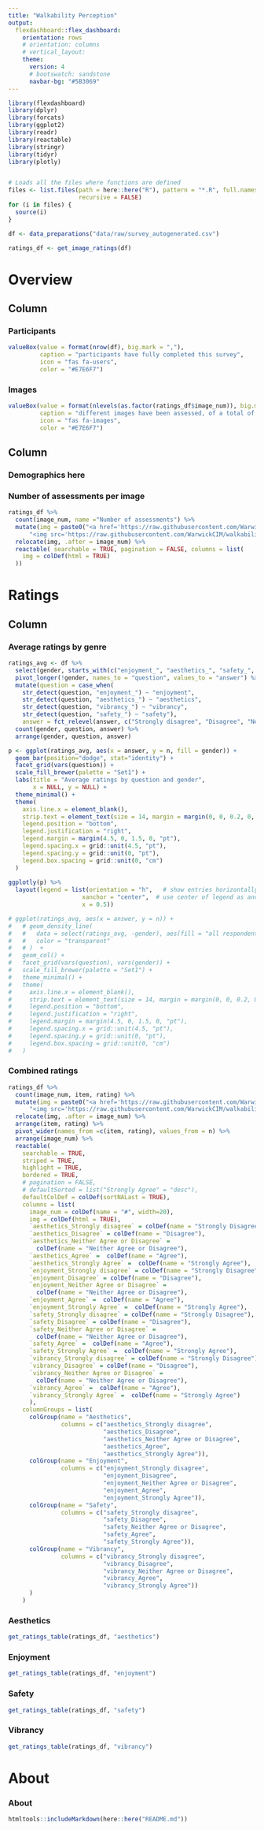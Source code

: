 ```yaml
---
title: "Walkability Perception"
output: 
  flexdashboard::flex_dashboard:
    orientation: rows
    # orientation: columns
    # vertical_layout: 
    theme: 
      version: 4
      # bootswatch: sandstone
      navbar-bg: "#5B3069"
---
```


```r
library(flexdashboard)
library(dplyr)
library(forcats)
library(ggplot2)
library(readr)
library(reactable)
library(stringr)
library(tidyr)
library(plotly)


# Loads all the files where functions are defined
files <- list.files(path = here::here("R"), pattern = "*.R", full.names = TRUE,
                    recursive = FALSE)
for (i in files) {
  source(i)
}

df <- data_preparations("data/raw/survey_autogenerated.csv")

ratings_df <- get_image_ratings(df) 

```


# Overview

## Column

### Participants {.value-box .no-mobile}

```r

valueBox(value = format(nrow(df), big.mark = ","), 
         caption = "participants have fully completed this survey", 
         icon = "fas fa-users", 
         color = "#E7E6F7")
```

### Images {.value-box .no-mobile}

```r

valueBox(value = format(nlevels(as.factor(ratings_df$image_num)), big.mark = ","), 
         caption = "different images have been assessed, of a total of 5,375", 
         icon = "fas fa-images", 
         color = "#E7E6F7")
```

## Column {.tabset}

### Demographics here

### Number of assessments per image

```r
ratings_df %>% 
  count(image_num, name ="Number of assessments") %>% 
  mutate(img = paste0("<a href='https://raw.githubusercontent.com/WarwickCIM/walkability_survey/gsv_images/img/",image_num, "_composite.jpg'>",
      "<img src='https://raw.githubusercontent.com/WarwickCIM/walkability_survey/gsv_images/img/", image_num, "_composite.jpg' width='260px'> </a>")) %>% 
  relocate(img, .after = image_num) %>% 
  reactable( searchable = TRUE, pagination = FALSE, columns = list(
    img = colDef(html = TRUE)
  ))
```

# Ratings

## Column {.tabset}

### Average ratings by genre

```r
ratings_avg <- df %>% 
  select(gender, starts_with(c("enjoyment_", "aesthetics_", "safety_", "vibrancy_"))) %>% 
  pivot_longer(!gender, names_to = "question", values_to = "answer") %>% 
  mutate(question = case_when(
    str_detect(question, "enjoyment_") ~ "enjoyment",
    str_detect(question, "aesthetics_") ~ "aesthetics",
    str_detect(question, "vibrancy_") ~ "vibrancy",
    str_detect(question, "safety_") ~ "safety"),
    answer = fct_relevel(answer, c("Strongly disagree", "Disagree", "Neither Agree or Disagree", "Agree", "Strongly Agree"))) %>% 
  count(gender, question, answer) %>% 
  arrange(gender, question, answer)

p <- ggplot(ratings_avg, aes(x = answer, y = n, fill = gender)) +
  geom_bar(position="dodge", stat="identity") +
  facet_grid(vars(question)) +
  scale_fill_brewer(palette = "Set1") +
  labs(title = "Average ratings by question and gender",
       x = NULL, y = NULL) +
  theme_minimal() +
  theme(
    axis.line.x = element_blank(),
    strip.text = element_text(size = 14, margin = margin(0, 0, 0.2, 0, "cm")),
    legend.position = "bottom",
    legend.justification = "right",
    legend.margin = margin(4.5, 0, 1.5, 0, "pt"),
    legend.spacing.x = grid::unit(4.5, "pt"),
    legend.spacing.y = grid::unit(0, "pt"),
    legend.box.spacing = grid::unit(0, "cm")
  ) 
  
ggplotly(p) %>% 
  layout(legend = list(orientation = "h",   # show entries horizontally
                     xanchor = "center",  # use center of legend as anchor
                     x = 0.5)) 

# ggplot(ratings_avg, aes(x = answer, y = n)) +
#   # geom_density_line(
#   #   data = select(ratings_avg, -gender), aes(fill = "all respondents"),
#   #   color = "transparent"
#   # )  +
#   geom_col() +
#   facet_grid(vars(question), vars(gender)) +
#   scale_fill_brewer(palette = "Set1") +
#   theme_minimal() +
#   theme(
#     axis.line.x = element_blank(),
#     strip.text = element_text(size = 14, margin = margin(0, 0, 0.2, 0, "cm")),
#     legend.position = "bottom",
#     legend.justification = "right",
#     legend.margin = margin(4.5, 0, 1.5, 0, "pt"),
#     legend.spacing.x = grid::unit(4.5, "pt"),
#     legend.spacing.y = grid::unit(0, "pt"),
#     legend.box.spacing = grid::unit(0, "cm")
#   )


```

### Combined ratings

```r
ratings_df %>% 
  count(image_num, item, rating) %>% 
  mutate(img = paste0("<a href='https://raw.githubusercontent.com/WarwickCIM/walkability_survey/gsv_images/img/",image_num, "_composite.jpg'>",
      "<img src='https://raw.githubusercontent.com/WarwickCIM/walkability_survey/gsv_images/img/", image_num, "_composite.jpg' width='100px'> </a>")) %>% 
  relocate(img, .after = image_num) %>% 
  arrange(item, rating) %>% 
  pivot_wider(names_from =c(item, rating), values_from = n) %>% 
  arrange(image_num) %>% 
  reactable(
    searchable = TRUE, 
    striped = TRUE,
    highlight = TRUE,
    bordered = TRUE,
    # pagination = FALSE, 
    # defaultSorted = list("Strongly Agree" = "desc"),
    defaultColDef = colDef(sortNALast = TRUE), 
    columns = list(
      image_num = colDef(name = "#", width=20),
      img = colDef(html = TRUE),
      `aesthetics_Strongly disagree` = colDef(name = "Strongly Disagree"),
      `aesthetics_Disagree` = colDef(name = "Disagree"),
      `aesthetics_Neither Agree or Disagree` = 
        colDef(name = "Neither Agree or Disagree"),
      `aesthetics_Agree` =  colDef(name = "Agree"),
      `aesthetics_Strongly Agree` =  colDef(name = "Strongly Agree"),
      `enjoyment_Strongly disagree` = colDef(name = "Strongly Disagree"),
      `enjoyment_Disagree` = colDef(name = "Disagree"),
      `enjoyment_Neither Agree or Disagree` = 
        colDef(name = "Neither Agree or Disagree"),
      `enjoyment_Agree` =  colDef(name = "Agree"),
      `enjoyment_Strongly Agree` =  colDef(name = "Strongly Agree"),
      `safety_Strongly disagree` = colDef(name = "Strongly Disagree"),
      `safety_Disagree` = colDef(name = "Disagree"),
      `safety_Neither Agree or Disagree` = 
        colDef(name = "Neither Agree or Disagree"),
      `safety_Agree` =  colDef(name = "Agree"),
      `safety_Strongly Agree` =  colDef(name = "Strongly Agree"),
      `vibrancy_Strongly disagree` = colDef(name = "Strongly Disagree"),
      `vibrancy_Disagree` = colDef(name = "Disagree"),
      `vibrancy_Neither Agree or Disagree` = 
        colDef(name = "Neither Agree or Disagree"),
      `vibrancy_Agree` =  colDef(name = "Agree"),
      `vibrancy_Strongly Agree` =  colDef(name = "Strongly Agree")
      ),
    columnGroups = list(
      colGroup(name = "Aesthetics", 
               columns = c("aesthetics_Strongly disagree", 
                           "aesthetics_Disagree",
                           "aesthetics_Neither Agree or Disagree",
                           "aesthetics_Agree",
                           "aesthetics_Strongly Agree")),
      colGroup(name = "Enjoyment", 
               columns = c("enjoyment_Strongly disagree", 
                           "enjoyment_Disagree",
                           "enjoyment_Neither Agree or Disagree",
                           "enjoyment_Agree",
                           "enjoyment_Strongly Agree")),
      colGroup(name = "Safety", 
               columns = c("safety_Strongly disagree", 
                           "safety_Disagree",
                           "safety_Neither Agree or Disagree",
                           "safety_Agree",
                           "safety_Strongly Agree")),
      colGroup(name = "Vibrancy", 
               columns = c("vibrancy_Strongly disagree", 
                           "vibrancy_Disagree",
                           "vibrancy_Neither Agree or Disagree",
                           "vibrancy_Agree",
                           "vibrancy_Strongly Agree"))
      )
    )
```

### Aesthetics

```r
get_ratings_table(ratings_df, "aesthetics")

```

### Enjoyment

```r
get_ratings_table(ratings_df, "enjoyment")

```
### Safety

```r
get_ratings_table(ratings_df, "safety")

```

### Vibrancy

```r
get_ratings_table(ratings_df, "vibrancy")

```


# About {data-icon="ion-information-circled"}

### About 
```r
htmltools::includeMarkdown(here::here("README.md"))
```


